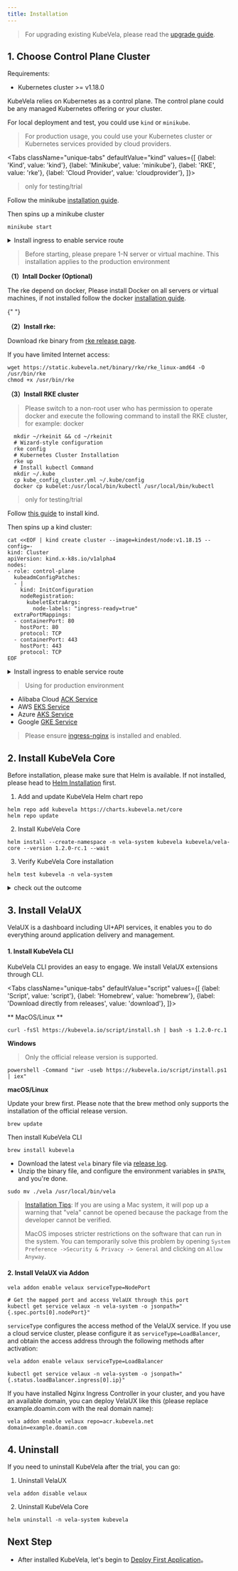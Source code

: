 ```yaml
---
title: Installation
---
```



> For upgrading existing KubeVela, please read the [upgrade guide](./platform-engineers/advanced-install/#upgrade).

## 1. Choose Control Plane Cluster

Requirements:

- Kubernetes cluster >= v1.18.0

KubeVela relies on Kubernetes as a control plane. The control plane could be any managed Kubernetes offering or your cluster.

For local deployment and test, you could use `kind` or `minikube`.

> For production usage, you could use your Kubernetes cluster or Kubernetes services provided by cloud providers.

<Tabs
className="unique-tabs"
defaultValue="kind"
values={[
{label: 'Kind', value: 'kind'},
{label: 'Minikube', value: 'minikube'},
{label: 'RKE', value: 'rke'},
{label: 'Cloud Provider', value: 'cloudprovider'},
]}>

<TabItem value="minikube">

> only for testing/trial

Follow the minikube [installation guide](https://minikube.sigs.k8s.io/docs/start/).

Then spins up a minikube cluster

```shell script
minikube start
```

<details> <summary> Install ingress to enable service route </summary>

```shell script
minikube addons enable ingress
```

</details>
</TabItem>

<TabItem value="rke">

> Before starting, please prepare 1-N server or virtual machine. This installation applies to the production environment

<b>（1）Intall Docker (Optional)</b>

The rke depend on docker, Please install Docker on all servers or virtual machines, if not installed follow the docker [installation guide](https://docs.docker.com/engine/install/).

{" "}

<b>（2）Install rke:</b>

Download rke binary from [rke release page](https://github.com/rancher/rke/releases).

If you have limited Internet access:

```
wget https://static.kubevela.net/binary/rke/rke_linux-amd64 -O /usr/bin/rke
chmod +x /usr/bin/rke
```

<b>（3）Install RKE cluster</b>

> Please switch to a non-root user who has permission to operate docker and execute the following command to install the RKE cluster, for example: docker

```shell script
  mkdir ~/rkeinit && cd ~/rkeinit
  # Wizard-style configuration
  rke config
  # Kubernetes Cluster Installation
  rke up
  # Install kubectl Command
  mkdir ~/.kube
  cp kube_config_cluster.yml ~/.kube/config
  docker cp kubelet:/usr/local/bin/kubectl /usr/local/bin/kubectl
```

</TabItem>

<TabItem value="kind">

> only for testing/trial

Follow [this guide](https://kind.sigs.k8s.io/docs/user/quick-start/#installation) to install kind.

Then spins up a kind cluster:

```shell script
cat <<EOF | kind create cluster --image=kindest/node:v1.18.15 --config=-
kind: Cluster
apiVersion: kind.x-k8s.io/v1alpha4
nodes:
- role: control-plane
  kubeadmConfigPatches:
  - |
    kind: InitConfiguration
    nodeRegistration:
      kubeletExtraArgs:
        node-labels: "ingress-ready=true"
  extraPortMappings:
  - containerPort: 80
    hostPort: 80
    protocol: TCP
  - containerPort: 443
    hostPort: 443
    protocol: TCP
EOF
```

<details> <summary> Install ingress to enable service route </summary>

```shell script
kubectl apply -f https://raw.githubusercontent.com/kubernetes/ingress-nginx/master/deploy/static/provider/kind/deploy.yaml
```

</details>
</TabItem>

<TabItem value="cloudprovider">

> Using for production environment

- Alibaba Cloud [ACK Service](https://www.aliyun.com/product/kubernetes)
- AWS [EKS Service](https://aws.amazon.com/cn/eks)
- Azure [AKS Service](https://azure.microsoft.com/en-us/services/kubernetes-service)
- Google [GKE Service](https://cloud.google.com/kubernetes-engine)

> Please ensure [ingress-nginx](https://kubernetes.github.io/ingress-nginx/deploy/) is installed and enabled.

</TabItem>  
</Tabs>

## 2. Install KubeVela Core

Before installation, please make sure that Helm is available. If not installed, please head to [Helm Installation](https://helm.sh/docs/intro/install/) first.

1. Add and update KubeVela Helm chart repo

```shell script
helm repo add kubevela https://charts.kubevela.net/core
helm repo update
```

2. Install KubeVela Core

```shell script
helm install --create-namespace -n vela-system kubevela kubevela/vela-core --version 1.2.0-rc.1 --wait
```

3. Verify KubeVela Core installation

```shell script
helm test kubevela -n vela-system
```

<details> <summary> check out the outcome </summary>

```shell
Pod kubevela-application-test pending
Pod kubevela-application-test pending
Pod kubevela-application-test running
Pod kubevela-application-test succeeded
NAME: kubevela
LAST DEPLOYED: Tue Apr 13 18:42:20 2021
NAMESPACE: vela-system
STATUS: deployed
REVISION: 1
TEST SUITE:     kubevela-application-test
Last Started:   Fri Apr 16 20:49:10 2021
Last Completed: Fri Apr 16 20:50:04 2021
Phase:          Succeeded
TEST SUITE:     first-vela-app
Last Started:   Fri Apr 16 20:49:10 2021
Last Completed: Fri Apr 16 20:49:10 2021
Phase:          Succeeded
NOTES:
Welcome to use the KubeVela! Enjoy your shipping application journey!
```

</details>

## 3. Install VelaUX

VelaUX is a dashboard including UI+API services, it enables you to do everything around application delivery and management.

#### 1. Install KubeVela CLI

KubeVela CLI provides an easy to engage. We install VelaUX extensions through CLI.

<Tabs
    className="unique-tabs"
    defaultValue="script"
    values={[
        {label: 'Script', value: 'script'},
        {label: 'Homebrew', value: 'homebrew'},
        {label: 'Download directly from releases', value: 'download'},
    ]}>
<TabItem value="script">

** MacOS/Linux **

```shell script
curl -fsSl https://kubevela.io/script/install.sh | bash -s 1.2.0-rc.1
```

**Windows**

> Only the official release version is supported.

```shell script
powershell -Command "iwr -useb https://kubevela.io/script/install.ps1 | iex"
```

</TabItem>
<TabItem value="homebrew">

**macOS/Linux**

Update your brew first. Please note that the brew method only supports the installation of the official release version.

```shell script
brew update
```

Then install KubeVela CLI

```shell script
brew install kubevela
```

</TabItem>
<TabItem value="download">

- Download the latest `vela` binary file via [release log](https://github.com/oam-dev/kubevela/releases).
- Unzip the binary file, and configure the environment variables in `$PATH`, and you're done.

```shell script
sudo mv ./vela /usr/local/bin/vela
```

> [Installation Tips](https://github.com/oam-dev/kubevela/issues/625):
> If you are using a Mac system, it will pop up a warning that "vela" cannot be opened because the package from the developer cannot be verified.
>
> MacOS imposes stricter restrictions on the software that can run in the system. You can temporarily solve this problem by opening `System Preference ->Security & Privacy -> General` and clicking on `Allow Anyway`.

</TabItem>
</Tabs>

#### 2. Install VelaUX via Addon

```shell script
vela addon enable velaux serviceType=NodePort

# Get the mapped port and access VelaUX through this port
kubectl get service velaux -n vela-system -o jsonpath="{.spec.ports[0].nodePort}"
```

`serviceType` configures the access method of the VelaUX service. If you use a cloud service cluster, please configure it as `serviceType=LoadBalancer`, and obtain the access address through the following methods after activation:

```shell script
vela addon enable velaux serviceType=LoadBalancer

kubectl get service velaux -n vela-system -o jsonpath="{.status.loadBalancer.ingress[0].ip}"
```

If you have installed Nginx Ingress Controller in your cluster, and you have an available domain, you can deploy VelaUX like this (please replace example.doamin.com with the real domain name):

```shell script
vela addon enable velaux repo=acr.kubevela.net domain=example.doamin.com
```

## 4. Uninstall

If you need to uninstall KubeVela after the trial, you can go:

1. Uninstall VelaUX

```
vela addon disable velaux
```

2. Uninstall KubeVela Core

```
helm uninstall -n vela-system kubevela
```

## Next Step

- After installed KubeVela, let's begin to [Deploy First Application](./quick-start)。
